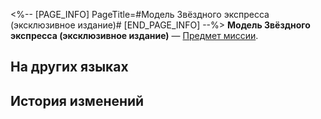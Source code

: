 <%-- [PAGE_INFO]
PageTitle=#Модель Звёздного экспресса (эксклюзивное издание)#
[END_PAGE_INFO] --%>
{{Предмет Инфобокс
|id          = 140500
|Изображение = Предмет Модель Звёздного экспресса (эксклюзивное издание).png
|Тип         = Предмет миссии
|Инвентарь   = Миссии
|Редкость    = 4
|Эффект      = 
|Описание    = Миниатюрная модель Звёздного экспресса. Эксклюзивное издание, выпущенное на средства Авантюрина.
}}
{{Описание|''«Небольшой подарок в честь получения корабля "Лучезарный шпат"» - Авантюрин''}}
'''Модель Звёздного экспресса (эксклюзивное издание)''' — [[Предмет миссии]].

==На других языках==
{{На других языках
|en   = Astral Express Miniature (Limited Edition)
|zhs  = 星穹列车微缩模型（限量版）
|zht  = 星穹列車微縮模型（限量版）
|ja   = 星穹列車のミニチュア模型（限定版）
|ko   = 은하열차 미니어처(한정판)
|es   = Modelo del Expreso Astral en miniatura (edición limitada)
|fr   = Modèle miniature de l'Astral Express (édition limitée)
|ru   = Модель Звёздного экспресса (эксклюзивное издание)
|th   = โมเดล Astral Express ย่อส่วน (ลิมิเต็ด)
|vi   = Mô Hình Thu Nhỏ Của Đội Tàu Astral (Bản Giới Hạn)
|de   = Astralexpress-Miniaturmodell (limitiert)
|id   = Miniatur Astral Express (Edisi Terbatas)
|pt   = Miniatura do Expresso Astral (Edição Limitada)
}}

==История изменений==
{{История изменений|3.5}}